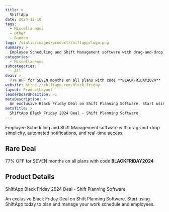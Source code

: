 ```yaml
---
title: >
  ShiftApp
date: 2024-12-10
tags:
  - Miscellaneous
  - Other
  - Random
logo: /static/images/product/shiftapp/logo.png
summary: >
  Employee Scheduling and Shift Management software with drag-and-drop simplicity, automated notifications, and real-time access.
categories:
  - Miscellaneous
subcategories:
  - All
deal: >
  77% OFF for SEVEN months on all plans with code **BLACKFRIDAY2024**
website: https://shiftapp.com/black-friday
layout: ProductLayout
leaderboardPosition: -1
metaDescription: >
  An exclusive Black Friday Deal on Shift Planning Software. Start using ShiftApp today to plan and manage your work schedule and employees.
metaTitle: >
  ShiftApp Black Friday 2024 Deal - Shift Planning Software
---
```

Employee Scheduling and Shift Management software with drag-and-drop simplicity, automated notifications, and real-time access.

## Rare Deal

77% OFF for SEVEN months on all plans with code **BLACKFRIDAY2024**

## Product Details

ShiftApp Black Friday 2024 Deal - Shift Planning Software

An exclusive Black Friday Deal on Shift Planning Software. Start using ShiftApp today to plan and manage your work schedule and employees.
